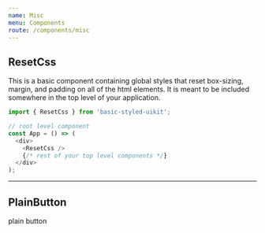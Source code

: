 ```yaml
---
name: Misc
menu: Components
route: /components/misc
---
```


## **ResetCss**

This is a basic component containing global styles that reset box-sizing, margin, and padding on all of the html elements.
It is meant to be included somewhere in the top level of your application.

```js
import { ResetCss } from 'basic-styled-uikit';

// root level component
const App = () => (
  <div>
    <ResetCss />
    {/* rest of your top level components */}
  </div>
);
```


---





## **PlainButton**

<Playground>
  <PlainButton>plain button</PlainButton>
</Playground>
